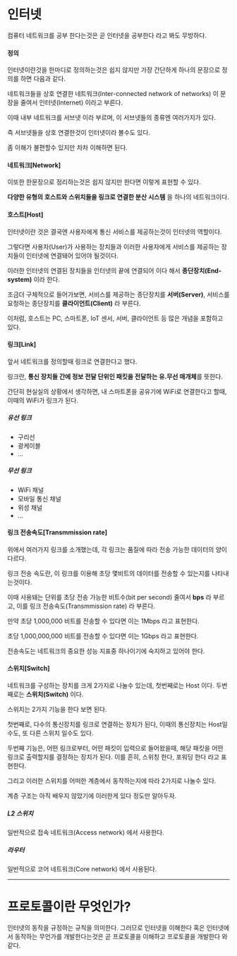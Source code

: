 # 인터넷
컴퓨터 네트워크를 공부 한다는것은 곧 인터넷을 공부한다 라고 봐도 무방하다.

#### 정의
인터넷이란것을 한마디로 정의하는것은 쉽지 않지만 가장 간단하게 하나의 문장으로 정의를 하면 다음과 같다.

<R>네트워크들을 상호 연결한 네트워크(Inter-connected network of networks)</R> 이 문장을 줄여서 인터넷(Internet) 이라고 부른다.

이때 내부 네트워크를 서브넷 이라 부르며, 이 서브넷들의 종류엔 여러가지가 있다.

즉 서브넷들을 상호 연결한것이 인터넷이라 볼수도 있다.

좀 이해가 불편할수 있지만 차차 이해하면 된다.

#### 네트워크[Network]
이또한 한문장으로 정리하는것은 쉽지 않지만 한다면 이렇게 표현할 수 있다.

**다양한 유형의 호스트와 스위치들을 링크로 연결한 분산 시스템** 을 하나의 네트워크이다.


#### 호스트[Host]
인터넷이란 것은 결국엔 사용자에게 통신 서비스를 제공하는것이 인터넷의 역할이다.

그렇다면 사용자(User)가 사용하는 장치들과 이러한 사용자에게 서비스를 제공하는 장치들이 인터넷에 연결돼어 있어야 될것이다.

이러한 인터넷의 연결된 장치들을 인터넷의 끝에 연결되어 이다 해서 **종단장치(End-system)** 이라 한다.

조금더 구체적으로 들어가보면, 서비스를 제공하는 종단장치를 **서버(Server)**, 서비스를 요청하는 종단장치를 **클라이언트(Client)** 라 부른다.

이처럼, 호스트는 PC, 스마트폰, IoT 센서, 서버, 클라이언트 등 많은 개념을 포함하고 있다.


#### 링크[Link]
앞서 네트워크를 정의할때 링크로 연결한다고 했다.

링크란, **통신 장치들 간에 <R>정보 전달 단위인 패킷</R>을 전달하는 유.무선 매개체**를 뜻한다.

간단히 현실실의 상황에서 생각하면, 내 스마트폰을 공유기에 WiFi로 연결한다고 할때, 이때의 WiFi가 링크가 된다.

##### 유선 링크
* 구리선
* 광케이블
* ...

##### 무선 링크
* WiFi 채널
* 모바일 통신 채널
* 위성 채널
* ...

#### 링크 전송속도[Transmmission rate]
위에서 여러가지 링크를 소개했는데, 각 링크는 품질에 따라 전송 가능한 데이터의 양이 다르다.

링크 전송 속도란, 이 링크를 이용해 초당 몇비트의 데이터를 전송할 수 있는지를 나타내는것이다.

이때 사용돼는 단위를 초당 전송 가능한 비트수(bit per second) 줄여서 **bps** 라 부르고, 이를 링크 전송속도(Transmmission rate) 라 부른다.

만약 초당 1,000,000 비트를 전송할 수 있다면 이는 1Mbps 라고 표현한다.

초당 1,000,000,000 비트를 전송할 수 있다면 이는 1Gbps 라고 표현한다.

전송속도는 네트워크의 중요한 성능 지표중 하나이기에 숙지하고 있어야 한다.


#### 스위치[Switch]
네트워크를 구성하는 장치를 크게 2가지로 나눌수 있는데, 첫번째로는 Host 이다. 두번째로는 **스위치(Switch)** 이다.

스위치는 2가지 기능을 한다 보면 된다.

첫번째로, 다수의 통신장치를 링크로 연결하는 장치가 된다, 이때의 통신장치는 Host일수도, 또 다른 스위치 일수도 있다.

두번째 기능은, 어떤 링크로부터, 어떤 패킷이 입력으로 들어왔을때, 해당 패킷을 어떤 링크로 출력할지를 결정하는 장치가 된다. 이를 흔히, 스위칭 한다, 포워딩 한다 라고 표현한다.

그리고 이러한 스위치를 어떠한 계층에서 동작하는지에 따라 2가지로 나눌수 있다.

계층 구조는 아직 배우지 않았기에 이러한게 있다 정도만 알아두자.

##### L2 스위치
일반적으로 접속 네트워크(Access network) 에서 사용한다.

##### 라우터
일반적으로 코어 네트워크(Core network) 에서 사용된다.

***


# 프로토콜이란 무엇인가?
<R>인터넷의 동작을 규정하는 규칙</R>을 의미한다.
그러므로 인터넷을 이해한다 혹은 인터넷에서 동작하는 무언가를 개발한다는것은 곧 프로토콜을 이해하고 프로토콜을 개발한다 와 같다.






